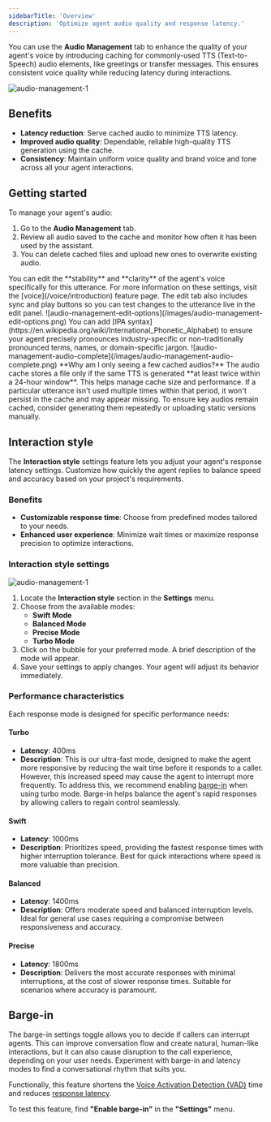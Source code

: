 ```yaml
---
sidebarTitle: 'Overview'
description: 'Optimize agent audio quality and response latency.'
---
```


You can use the **Audio Management** tab to enhance the quality of your agent's voice by <Tooltip tip="TTS caching stores responses so they can be quickly accessed again, reducing the time and cost needed to repeatedly call the client.">introducing caching</Tooltip>
for commonly-used TTS (Text-to-Speech) audio elements, like greetings or transfer messages. This ensures consistent voice quality while reducing latency
during interactions.

![audio-management-1](/images/audio-management-1.png)

## Benefits

- **Latency reduction**: Serve cached audio to minimize TTS latency.
- **Improved audio quality**: Dependable, reliable high-quality TTS generation using the cache.
- **Consistency**: Maintain uniform voice quality and brand voice and tone across all your agent interactions.

## Getting started

To manage your agent's audio:
1. Go to the **Audio Management** tab.
2. Review all audio saved to the cache and monitor how often it has been used by the assistant.
3. You can delete cached files and upload new ones to overwrite existing audio.

<Tabs>
  <Tab title="Edit options">
  You can edit the **stability** and **clarity** of the agent's voice specifically for this utterance. For more information on these settings, visit the [voice](/voice/introduction) feature page. The edit tab also includes sync <Icon icon="arrows-rotate" iconType="solid" /> and play <Icon icon="play" iconType="solid" /> buttons so you can test changes to the utterance live in the edit panel.
    ![audio-management-edit-options](/images/audio-management-edit-options.png)
  </Tab>
  <Tab title="Add IPA syntax">
  You can add [IPA syntax](https://en.wikipedia.org/wiki/International_Phonetic_Alphabet) to ensure your agent precisely pronounces industry-specific or non-traditionally pronounced terms, names, or domain-specific jargon.
    ![audio-management-audio-complete](/images/audio-management-audio-complete.png)
  </Tab>
</Tabs>

<Tip>
**Why am I only seeing a few cached audios?**
The audio cache stores a file only if the same TTS is generated **at least twice within a 24-hour window**. This helps manage cache size and performance. If a particular utterance isn't used multiple times within that period, it won't persist in the cache and may appear missing.
To ensure key audios remain cached, consider generating them repeatedly or uploading static versions manually.
</Tip>

## Interaction style

The **Interaction style** settings feature lets you adjust your agent's response latency settings. Customize how quickly the agent
replies to balance speed and accuracy based on your project's requirements.

### Benefits

- **Customizable response time**: Choose from predefined modes tailored to your needs.
- **Enhanced user experience**: Minimize wait times or maximize response precision to optimize interactions.

### Interaction style settings

![audio-management-1](/images/interaction-style.png)

1. Locate the **Interaction style** section in the **Settings** menu.
2. Choose from the available modes:
   - **Swift Mode**
   - **Balanced Mode**
   - **Precise Mode**
   - **Turbo Mode**
3. Click on the bubble for your preferred mode. A brief description of the mode will appear.
4. Save your settings to apply changes. Your agent will adjust its behavior immediately.

### Performance characteristics

Each response mode is designed for specific performance needs:

#### Turbo

- **Latency**: 400ms
- **Description**: This is our ultra-fast mode, designed to make the agent more responsive by reducing the wait time
before it responds to a caller. However, this increased speed may cause the agent to interrupt more frequently. To address this, we recommend
enabling [barge-in](#barge-in) when using turbo mode. Barge-in helps balance the agent's rapid responses by allowing callers to regain control seamlessly.

#### Swift

- **Latency**: 1000ms  
- **Description**: Prioritizes speed, providing the fastest response times with higher interruption tolerance. Best for quick interactions
where speed is more valuable than precision.

#### Balanced

- **Latency**: 1400ms  
- **Description**: Offers moderate speed and balanced interruption levels. Ideal for general use cases requiring a compromise between
 responsiveness and accuracy.

#### Precise

- **Latency**: 1800ms  
- **Description**: Delivers the most accurate responses with minimal interruptions, at the cost of slower response times. Suitable for scenarios
where accuracy is paramount.

## Barge-in

The barge-in settings toggle allows you to decide if callers can interrupt agents. This can improve conversation flow and create natural, human-like interactions, but it can
also cause disruption to the call experience, depending on your user needs. Experiment with barge-in and latency modes to find a conversational
rhythm that suits you.

Functionally, this feature shortens the [Voice Activation Detection (VAD)](https://machinelearning.apple.com/research/comparative-analysis-personalized-voice) time and reduces [response latency](/audio-management/introduction).

To test this feature, find **"Enable barge-in"** in the **"Settings"** menu.
